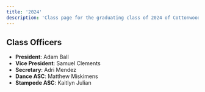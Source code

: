 ```yaml
---
title: '2024'
description: 'Class page for the graduating class of 2024 of Cottonwood High School.'
---
```


## Class Officers

- **President**: Adam Ball
- **Vice President**: Samuel Clements
- **Secretary**: Adri Mendez
- **Dance ASC**: Matthew Miskimens
- **Stampede ASC**: Kaitlyn Julian
